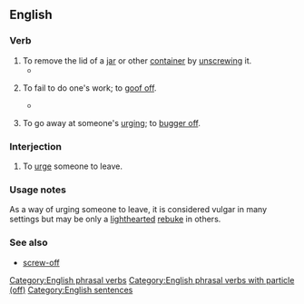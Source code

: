 {{also|screw-off}}
==English==

===Verb===
{{en-verb|screws off|screwing off|screwed off}}

# To remove the lid of a [[jar]] or other [[container]] by [[unscrewing]] it.
#* {{quote-book
|lang=en
|year=2004
|author=Cathy Myata
|title=Speaking rules!: Games and activities for creating effective speakers, presenters and storytellers
|page=52
|passage=Hold it in two hands and '''screw off''' the lid. Set the lid down. Inside are pickled onions.}}
# {{lb|en|idiomatic|colloquial}} To fail to do one's work; to [[goof off]].
#* {{quote-book
|lang=en
|year=1878
|author=Robert White Stevens
|title=On the stowage of ships and their cargoes: with information regarding freights, charter parties, &c., &c.
|page=798
|passage=On account of the high rate of wages at Sydney, stevedores will not "'''screw off'''" now so willingly as they did formerly.}}
# {{lb|en|idiomatic|colloquial}} To go away at someone's [[urging]]; to [[bugger off]].

===Interjection===
{{en-interj}}

# {{lb|en|idiomatic|dismissal}} To [[urge]] someone to leave.

===Usage notes===
As a way of urging someone to leave, it is considered vulgar in many settings but may be only a [[lighthearted]] [[rebuke]] in others.

===See also===
* [[screw-off]]

[[Category:English phrasal verbs]]
[[Category:English phrasal verbs with particle (off)]]
[[Category:English sentences]]